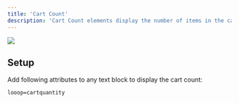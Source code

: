 ```yaml
---
title: 'Cart Count'
description: 'Cart Count elements display the number of items in the cart.'
---
```


<Frame>
<img src="/images/cart-count.png" />
</Frame>

## Setup
Add following attributes to any text block to display the cart count:

```html
looop=cartquantity
```